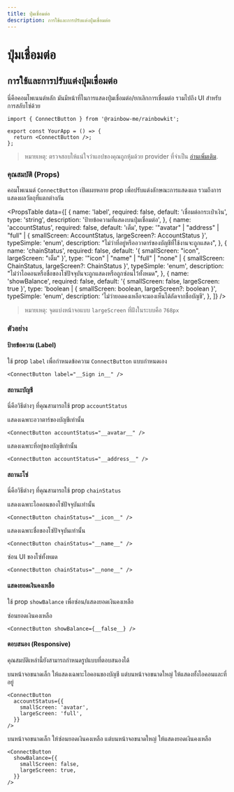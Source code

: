 ```yaml
---
title: ปุ่มเชื่อมต่อ
description: การใช้และการปรับแต่งปุ่มเชื่อมต่อ
---
```


# ปุ่มเชื่อมต่อ

## การใช้และการปรับแต่งปุ่มเชื่อมต่อ

นี่คือคอมโพเนนต์หลัก มันมีหน้าที่ในการแสดงปุ่มเชื่อมต่อ/ยกเลิกการเชื่อมต่อ รวมไปถึง UI สำหรับการสลับโซ่ด้วย

```tsx
import { ConnectButton } from '@rainbow-me/rainbowkit';

export const YourApp = () => {
  return <ConnectButton />;
};
```

> หมายเหตุ: ตรวจสอบให้แน่ใจว่าแอปของคุณถูกหุ้มด้วย provider ที่จำเป็น [อ่านเพิ่มเติม](/docs/installation#wrap-providers).

### คุณสมบัติ (Props)

คอมโพเนนต์ `ConnectButton` เปิดเผยหลาย prop เพื่อปรับแต่งลักษณะการแสดงผล รวมถึงการแสดงผลวัตถุที่แตกต่างกัน

<PropsTable
  data={[
    {
      name: 'label',
      required: false,
      default: 'เชื่อมต่อกระเป๋าเงิน',
      type: 'string',
      description: 'ป้ายข้อความที่แสดงบนปุ่มเชื่อมต่อ',
    },
    {
      name: 'accountStatus',
      required: false,
      default: 'เต็ม',
      type: '"avatar" | "address" | "full" | { smallScreen: AccountStatus, largeScreen?: AccountStatus }',
      typeSimple: 'enum',
      description:
        "ไม่ว่าที่อยู่หรืออวาตาร์ของบัญชีที่ใช้งานจะถูกแสดง",
    },
    {
      name: 'chainStatus',
      required: false,
      default: '{ smallScreen: "icon", largeScreen: "เต็ม" }',
      type: '"icon" | "name" | "full" | "none" | { smallScreen: ChainStatus, largeScreen?: ChainStatus }',
      typeSimple: 'enum',
      description:
        "ไม่ว่าไอคอนหรือชื่อของโซ่ปัจจุบันจะถูกแสดงหรือถูกซ่อนไว้ทั้งหมด",
    },
    {
      name: 'showBalance',
      required: false,
      default: '{ smallScreen: false, largeScreen: true }',
      type: 'boolean | { smallScreen: boolean, largeScreen?: boolean }',
      typeSimple: 'enum',
      description:
        'ไม่ว่ายอดคงเหลือจะมองเห็นได้ถัดจากชื่อบัญชี',
    },
  ]}
/>

> หมายเหตุ: จุดแบ่งหน้าจอแบบ `largeScreen` ที่ฝังในระบบคือ `768px`

### ตัวอย่าง

#### ป้ายข้อความ (Label)

ใช้ prop `label` เพื่อกำหนดข้อความ `ConnectButton` แบบกำหนดเอง

```tsx
<ConnectButton label="__Sign in__" />
```

#### สถานะบัญชี

นี่คือวิธีต่างๆ ที่คุณสามารถใช้ prop `accountStatus`

แสดงเฉพาะอวาตาร์ของบัญชีเท่านั้น

```tsx
<ConnectButton accountStatus="__avatar__" />
```

แสดงเฉพาะที่อยู่ของบัญชีเท่านั้น

```tsx
<ConnectButton accountStatus="__address__" />
```

#### สถานะโซ่

นี่คือวิธีต่างๆ ที่คุณสามารถใช้ prop `chainStatus`

แสดงเฉพาะไอคอนของโซ่ปัจจุบันเท่านั้น

```tsx
<ConnectButton chainStatus="__icon__" />
```

แสดงเฉพาะชื่อของโซ่ปัจจุบันเท่านั้น

```tsx
<ConnectButton chainStatus="__name__" />
```

ซ่อน UI ของโซ่ทั้งหมด

```tsx
<ConnectButton chainStatus="__none__" />
```

#### แสดงยอดเงินคงเหลือ

ใช้ prop `showBalance` เพื่อซ่อน/แสดงยอดเงินคงเหลือ

ซ่อนยอดเงินคงเหลือ

```tsx
<ConnectButton showBalance={__false__} />
```

#### ตอบสนอง (Responsive)

คุณสมบัติเหล่านี้ยังสามารถกำหนดรูปแบบที่ตอบสนองได้

บนหน้าจอขนาดเล็ก ให้แสดงเฉพาะไอคอนของบัญชี แต่บนหน้าจอขนาดใหญ่ ให้แสดงทั้งไอคอนและที่อยู่

```tsx
<ConnectButton
  accountStatus={{
    smallScreen: 'avatar',
    largeScreen: 'full',
  }}
/>
```

บนหน้าจอขนาดเล็ก ให้ซ่อนยอดเงินคงเหลือ แต่บนหน้าจอขนาดใหญ่ ให้แสดงยอดเงินคงเหลือ

```tsx
<ConnectButton
  showBalance={{
    smallScreen: false,
    largeScreen: true,
  }}
/>
```
